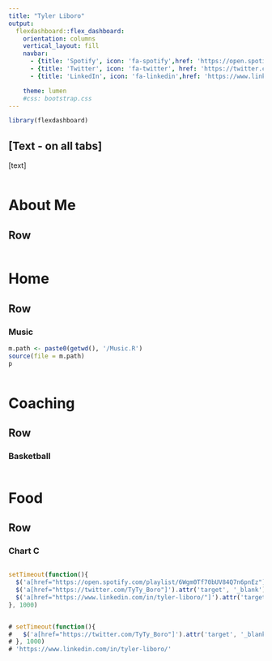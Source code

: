 ```yaml
---
title: "Tyler Liboro"
output: 
  flexdashboard::flex_dashboard:
    orientation: columns
    vertical_layout: fill
    navbar:
      - {title: 'Spotify', icon: 'fa-spotify',href: 'https://open.spotify.com/playlist/6Wgm0Tf70bUV84Q7n6pnEz', target: '_blank'}
      - {title: 'Twitter', icon: 'fa-twitter', href: 'https://twitter.com/TyTy_Boro', target: '_blank'}
      - {title: 'LinkedIn', icon: 'fa-linkedin',href: 'https://www.linkedin.com/in/tyler-liboro/', target: '_blank'}

    theme: lumen
    #css: bootstrap.css
---
```


<style type="text/css">

.chart-title {  /* chart_title  */
   font-size: 30px;
   font-family: Algerian;

</style>

```r
library(flexdashboard)

```

[Text - on all tabs] {data-width=650} 
-----------------------------------------------------------------------
[text]

```r

```

About Me
=======================================================================

Row
-----------------------------------------------------------------------


```r

```

Home
=======================================================================



Row
-----------------------------------------------------------------------
### Music

```r
m.path <- paste0(getwd(), '/Music.R')
source(file = m.path)
p
```


















```r

```

Coaching
=======================================================================

Row
-----------------------------------------------------------------------
### Basketball

```r

```

Food
=======================================================================

Row
-----------------------------------------------------------------------
### Chart C

```r

```



```js
setTimeout(function(){
  $('a[href="https://open.spotify.com/playlist/6Wgm0Tf70bUV84Q7n6pnEz"]').attr('target', '_blank')
  $('a[href="https://twitter.com/TyTy_Boro"]').attr('target', '_blank')
  $('a[href="https://www.linkedin.com/in/tyler-liboro/"]').attr('target', '_blank')
}, 1000)


# setTimeout(function(){
#   $('a[href="https://twitter.com/TyTy_Boro"]').attr('target', '_blank')
# }, 1000)
# 'https://www.linkedin.com/in/tyler-liboro/'

```